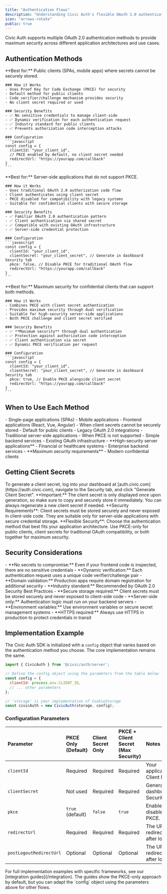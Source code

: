 ```yaml
---
title: "Authentication Flows"
description: "Understanding Civic Auth's flexible OAuth 2.0 authentication methods for maximum security across all application types."
icon: "arrows-rotate"
public: true
---
```


Civic Auth supports multiple OAuth 2.0 authentication methods to provide maximum security across different application architectures and use cases.

## Authentication Methods

<Tabs>
  <Tab title="PKCE Only">
    **Best for:** Public clients (SPAs, mobile apps) where secrets cannot be securely stored.

    ### How it Works
    - Uses Proof Key for Code Exchange (PKCE) for security
    - Default method for public clients
    - Code verifier/challenge mechanism provides security
    - No client secret required or used

    ### Security Benefits
    - ✅ No sensitive credentials to manage client-side
    - ✅ Dynamic verification for each authentication request
    - ✅ Industry standard for public clients
    - ✅ Prevents authorization code interception attacks

    ### Configuration
    ```javascript
    const config = {
      clientId: "your_client_id",
      // PKCE enabled by default, no client secret needed
      redirectUrl: "https://yourapp.com/callback"
    }
    ```
  </Tab>

  <Tab title="Client Secret Only">
    **Best for:** Server-side applications that do not support PKCE.

    ### How it Works
    - Uses traditional OAuth 2.0 authorization code flow
    - Client authenticates using client secret
    - PKCE disabled for compatibility with legacy systems
    - Suitable for confidential clients with secure storage

    ### Security Benefits
    - ✅ Familiar OAuth 2.0 authentication pattern
    - ✅ Client authentication via shared secret
    - ✅ Compatible with existing OAuth infrastructure
    - ✅ Server-side credential protection

    ### Configuration
    ```javascript
    const config = {
      clientId: "your_client_id",
      clientSecret: "your_client_secret", // Generate in dashboard Security tab
      pkce: false, // Disable PKCE for traditional OAuth flow
      redirectUrl: "https://yourapp.com/callback"
    }
    ```
  </Tab>

  <Tab title="PKCE + Client Secret">
    **Best for:** Maximum security for confidential clients that can support both methods.

    ### How it Works
    - Combines PKCE with client secret authentication
    - Provides maximum security through dual verification
    - Suitable for high-security server-side applications
    - Both PKCE challenge and client secret verified

    ### Security Benefits
    - ✅ **Maximum security** through dual authentication
    - ✅ Protection against authorization code interception
    - ✅ Client authentication via secret
    - ✅ Dynamic PKCE verification per request

    ### Configuration
    ```javascript
    const config = {
      clientId: "your_client_id",
      clientSecret: "your_client_secret", // Generate in dashboard Security tab
      pkce: true, // Enable PKCE alongside client secret
      redirectUrl: "https://yourapp.com/callback"
    }
    ```
  </Tab>
</Tabs>

## When to Use Each Method

<CardGroup cols={3}>
  <Card title="PKCE Only" icon="browser">
    - Single-page applications (SPAs)
    - Mobile applications
    - Frontend applications (React, Vue, Angular)
    - When client secrets cannot be securely stored
    - Default for public clients
  </Card>
  <Card title="Client Secret Only" icon="server">
    - Legacy OAuth 2.0 integrations
    - Traditional server-side applications
    - When PKCE is not supported
    - Simple backend services
    - Existing OAuth infrastructure
  </Card>
  <Card title="PKCE + Client Secret" icon="shield">
    - **High-security server applications**
    - Financial or healthcare systems
    - Enterprise backend services
    - **Maximum security requirements**
    - Modern confidential clients
  </Card>
</CardGroup>

## Getting Client Secrets

<Info>
To generate a client secret, log into your dashboard at [auth.civic.com](https://auth.civic.com), navigate to the Security tab, and click "Generate Client Secret". **Important:** The client secret is only displayed once upon generation, so make sure to copy and securely store it immediately. You can always regenerate a new client secret if needed.
</Info>

<Warning>
**Security Requirements**: Client secrets must be stored securely and never exposed in client-side code. They are suitable only for server-side applications with secure credential storage.
</Warning>

<Info>
**Flexible Security**: Choose the authentication method that best fits your application architecture. Use PKCE-only for public clients, client secrets for traditional OAuth compatibility, or both together for maximum security.
</Info>

## Security Considerations

<AccordionGroup>
  <Accordion title="PKCE Security Model">
    - **No secrets to compromise:** Even if your frontend code is inspected, there are no sensitive credentials
    - **Dynamic verification:** Each authentication request uses a unique code verifier/challenge pair
    - **Domain validation:** Production apps require domain registration for additional security
    - **Industry standard:** Recommended by OAuth 2.0 Security Best Practices
  </Accordion>

  <Accordion title="Client Secret Security Model">
    - **Secure storage required:** Client secrets must be stored securely and never exposed to client-side code
    - **Server-side only:** Authentication logic must run on your backend servers
    - **Environment variables:** Use environment variables or secure secret management systems
    - **HTTPS required:** Always use HTTPS in production to protect credentials in transit
  </Accordion>
</AccordionGroup>

## Implementation Example

The Civic Auth SDK is initialized with a `config` object that varies based on the authentication method you choose. The core implementation remains the same.

```javascript
import { CivicAuth } from '@civic/auth/server';

// Define the config object using the parameters from the table below
const config = {
  clientId: process.env.CLIENT_ID,
  // ... other parameters
};

// 'storage' is your implementation of CookieStorage
const civicAuth = new CivicAuth(storage, config);
```

### Configuration Parameters

| Parameter | PKCE Only (Default) | Client Secret Only | PKCE + Client Secret (Max Security) | Notes |
| :--- | :--- | :--- | :--- | :--- |
| `clientId` | Required | Required | Required | Your application's Client ID. |
| `clientSecret` | Not used | Required | Required | Generate in dashboard Security tab. |
| `pkce` | `true` (default) | `false` | `true` | Enables or disables PKCE. |
| `redirectUrl` | Required | Required | Required | The URL to redirect to after login. |
| `postLogoutRedirectUrl`| Optional | Optional | Optional | The URL to redirect to after logout. |

<Note>
For full implementation examples with specific frameworks, see our [integration guides](/integration). The guides show the PKCE-only approach by default, but you can adapt the `config` object using the parameters above for other flows.
</Note>